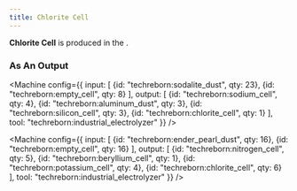 ```yaml
---
title: Chlorite Cell
---
```


<ItemImage file="chlorite_cell" alt="Chlorite Cell" size="200" />


**Chlorite Cell** is produced in the <McItem slug="techreborn:industrial_electrolyzer" />.

### As An Output

<Machine config={{
  input: [
    {id: "techreborn:sodalite_dust", qty: 23},
    {id: "techreborn:empty_cell", qty: 8}
  ],
  output: [
    {id: "techreborn:sodium_cell", qty: 4},
    {id: "techreborn:aluminum_dust", qty: 3},
    {id: "techreborn:silicon_cell", qty: 3},
    {id: "techreborn:chlorite_cell", qty: 1}
  ],
  tool: "techreborn:industrial_electrolyzer"
}} />

<Machine config={{
  input: [
    {id: "techreborn:ender_pearl_dust", qty: 16},
    {id: "techreborn:empty_cell", qty: 16}
  ],
  output: [
    {id: "techreborn:nitrogen_cell", qty: 5},
    {id: "techreborn:beryllium_cell", qty: 1},
    {id: "techreborn:potassium_cell", qty: 4},
    {id: "techreborn:chlorite_cell", qty: 6}
  ],
  tool: "techreborn:industrial_electrolyzer"
}} />
